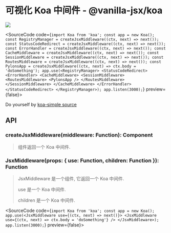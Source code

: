
# 可视化 Koa 中间件 - @vanilla-jsx/koa

![](https://tu.sunpma.com/imgs/2020/11/d352677798dc5485.webp)

<SourceCode code={`import Koa from 'koa';
const app = new Koa();
const RegistryManager = createJsxMiddleware((ctx, next) => next());
const StatusCodeRedirect = createJsxMiddleware((ctx, next) => next());
const ErrorHandler = createJsxMiddleware((ctx, next) => next());
const CacheMiddleware = createJsxMiddleware((ctx, next) => next());
const SessionMiddleware = createJsxMiddleware((ctx, next) => next());
const RoutesMiddleware = createJsxMiddleware((ctx, next) => next());
const PylonsApp = createJsxMiddleware((ctx, next) => ctx.body = 'doSomething');
app.use(<RegistryManager>
    <StatusCodeRedirect>
        <ErrorHandler>
            <CacheMiddleware>
                <SessionMiddleware>
                    <RoutesMiddleware>
                        <PylonsApp />
                    </RoutesMiddleware>
                </SessionMiddleware>
            </CacheMiddleware>
        </ErrorHandler>
    </StatusCodeRedirect>
</RegistryManager>);
app.listen(3000);`} preview={false}></SourceCode>

Do yourself by [koa-simple source]()

## API

### createJsxMiddleware(middleware: Function): Component

> 组件返回一个 Koa 中间件.

### JsxMiddleware(props: { use: Function, children: Function }): Function

> JsxMiddleware 是一个组件, 它返回一个 Koa 中间件.
>
> use 是一个 Koa 中间件.
>
> children 是一个 Koa 中间件.

<SourceCode code={`import Koa from 'koa';
const app = new Koa();
app.use(<JsxMiddleware use={(ctx, next) => next()}>
    <JsxMiddleware use={(ctx, next) => ctx.body = 'doSomething'} />
</JsxMiddleware>);
app.listen(3000);`} preview={false}></SourceCode>

